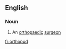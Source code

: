 ==English==

===Noun===
{{en-noun}}

# {{context|informal|medicine|lang=en}} An [[orthopaedic]] [[surgeon]]

[[fr:orthopod]]